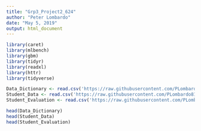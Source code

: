 ---
title: "Grp3_Project2_624"
author: "Peter Lombardo"
date: "May 5, 2019"
output: html_document
---
```{r}
library(caret) 
library(mlbench)
library(gbm)
library(tidyr)
library(readxl)
library(httr)
library(tidyverse)
```

```{r}
Data_Dictionary <- read.csv('https://raw.githubusercontent.com/PLombardo811/624_SPS/Homework/Project%202/Data%20Dictionary.csv', header = TRUE, sep = ',')
Student_Data <- read.csv('https://raw.githubusercontent.com/PLombardo811/624_SPS/Homework/Project%202/StudentData.csv', header = TRUE, sep = ',')
Student_Evaluation <- read.csv('https://raw.githubusercontent.com/PLombardo811/624_SPS/Homework/Project%202/StudentEvaluation-%20TO%20PREDICT.csv', header = TRUE, sep = ',')
```
```{r}
head(Data_Dictionary)
head(Student_Data)
head(Student_Evaluation)
```